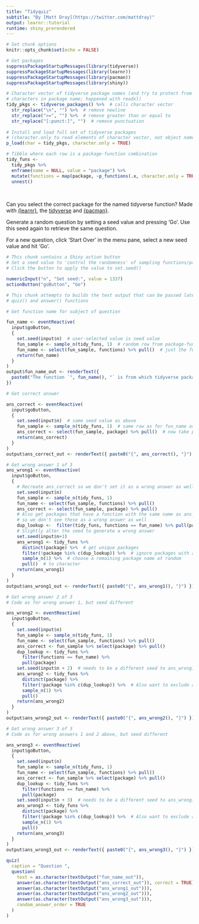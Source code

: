 ```yaml
---
title: "Tidyquiz"
subtitle: "By [Matt Dray](https://twitter.com/mattdray)"
output: learnr::tutorial
runtime: shiny_prerendered
---
```


```r
# Set chunk options
knitr::opts_chunk$set(echo = FALSE)

# Get packages
suppressPackageStartupMessages(library(tidyverse))
suppressPackageStartupMessages(library(learnr))
suppressPackageStartupMessages(library(pacman))
suppressPackageStartupMessages(library(shiny))

# Character vector of tidyverse package names (and try to protect from rogue
# characters in package name; happened with readxl)
tidy_pkgs <- tidyverse_packages() %>%  # calls character vector
  str_replace("\n", "") %>%  # remove newline
  str_replace(">=", "") %>%  # remove greater than or equal to
  str_replace("[:punct:]", "")  # remove punctuation
  
# Install and load full set of tidyverse packages
# (character.only to read elements of character vector, not object name)
p_load(char = tidy_pkgs, character.only = TRUE)

# Tibble where each row is a package-function combination
tidy_funs <-
  tidy_pkgs %>% 
  enframe(name = NULL, value = "package") %>% 
  mutate(functions = map(package, ~p_functions(.x, character.only = TRUE))) %>% 
  unnest()
```

<br>

Can you select the correct package for the named tidyverse function? Made with [{learnr}](https://rstudio.github.io/learnr/), the [tidyverse](https://www.tidyverse.org/) and [{pacman}](https://cran.r-project.org/web/packages/pacman/index.html).

Generate a random question by setting a seed value and pressing 'Go'. Use this seed again to retrieve the same question.

For a new question, click 'Start Over' in the menu pane, select a new seed value and hit 'Go'.

```r
# This chunk contains a Shiny action button
# Set a seed value to 'control the randomness' of sampling functions/packages
# Click the button to apply the value to set.seed()

numericInput("n", "Set seed:", value = 1337)
actionButton("goButton", "Go")
```

```r
# This chunk attempts to builds the text output that can be passed later to the
# quiz() and answer() functions

# Get function name for subject of question

fun_name <- eventReactive(
  input$goButton,
  { 
    set.seed(input$n)  # user-selected value is seed value
    fun_sample <- sample_n(tidy_funs, 1)  # random row from package-functions tibble
    fun_name <- select(fun_sample, functions) %>% pull()  # just the function name
    return(fun_name)
  }
)
output$fun_name_out <- renderText({
  paste0("The function `", fun_name(), "` is from which tidyverse package?")
})

# Get correct answer

ans_correct <- eventReactive(
  input$goButton,
  { 
    set.seed(input$n)  # same seed value as above
    fun_sample <- sample_n(tidy_funs, 1)  # same row as for fun_name as above
    ans_correct <- select(fun_sample, package) %>% pull()  # now take package name
    return(ans_correct)
  }
)
output$ans_correct_out <- renderText({ paste0("{", ans_correct(), "}") })

# Get wrong answer 1 of 3
ans_wrong1 <- eventReactive(
  input$goButton,
  { 
    # Recreate ans_correct so we don't set it as a wrong answer as well
    set.seed(input$n)
    fun_sample <- sample_n(tidy_funs, 1)
    fun_name <- select(fun_sample, functions) %>% pull()
    ans_correct <- select(fun_sample, package) %>% pull()
    # Also get packages that have a function with the same name as ans_correct
    # so we don't see these as a wrong answer as well
    dup_lookup <-  filter(tidy_funs, functions == fun_name) %>% pull(package)
    # Slightly alter the seed to generate a wrong answer
    set.seed(input$n+1)
    ans_wrong1 <- tidy_funs %>%
      distinct(package) %>%  # get unique packages
      filter(!package %in% c(dup_lookup)) %>%  # ignore packages with ans_correct
      sample_n(1) %>%  # choose a remaining package name at random
      pull()  # to character
    return(ans_wrong1)
  }
)
output$ans_wrong1_out <- renderText({ paste0("{", ans_wrong1(), "}") })

# Get wrong answer 2 of 3
# Code as for wrong answer 1, but seed different

ans_wrong2 <- eventReactive(
  input$goButton,
  { 
    set.seed(input$n)
    fun_sample <- sample_n(tidy_funs, 1)
    fun_name <- select(fun_sample, functions) %>% pull()
    ans_correct <- fun_sample %>% select(package) %>% pull()
    dup_lookup <- tidy_funs %>% 
      filter(functions == fun_name) %>% 
      pull(package)
    set.seed(input$n + 2)  # needs to be a different seed to ans_wrong1
    ans_wrong2 <- tidy_funs %>%
      distinct(package) %>%
      filter(!package %in% c(dup_lookup)) %>%  # Also want to exclude ans_wrong1
      sample_n(1) %>% 
      pull()
    return(ans_wrong2)
  }
)
output$ans_wrong2_out <- renderText({ paste0("{", ans_wrong2(), "}") })

# Get wrong answer 3 of 3
# Code as for wrong answers 1 and 2 above, but seed different

ans_wrong3 <- eventReactive(
  input$goButton,
  { 
    set.seed(input$n)
    fun_sample <- sample_n(tidy_funs, 1)
    fun_name <- select(fun_sample, functions) %>% pull()
    ans_correct <- fun_sample %>% select(package) %>% pull()
    dup_lookup <- tidy_funs %>% 
      filter(functions == fun_name) %>% 
      pull(package)
    set.seed(input$n + 3)  # needs to be a different seed to ans_wrong1
    ans_wrong3 <- tidy_funs %>%
      distinct(package) %>%
      filter(!package %in% c(dup_lookup)) %>%  # Also want to exclude ans_wrong1 and ans_wrong2
      sample_n(1) %>%
      pull()
    return(ans_wrong3)
  }
)
output$ans_wrong3_out <- renderText({ paste0("{", ans_wrong3(), "}") })
```

```r
quiz(
  caption = "Question ",
  question(
    text = as.character(textOutput("fun_name_out")),
    answer(as.character(textOutput("ans_correct_out")), correct = TRUE),
    answer(as.character(textOutput("ans_wrong1_out"))),
    answer(as.character(textOutput("ans_wrong2_out"))),
    answer(as.character(textOutput("ans_wrong3_out"))),
    random_answer_order = TRUE
  )
)
```
